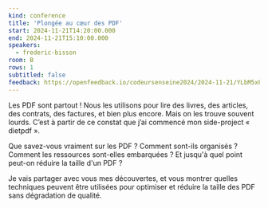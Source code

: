 ```yaml
---
kind: conference
title: 'Plongée au cœur des PDF'
start: 2024-11-21T14:20:00.000
end: 2024-11-21T15:10:00.000
speakers:
  - frederic-bisson
room: B
rows: 1
subtitled: false
feedback: https://openfeedback.io/codeursenseine2024/2024-11-21/YLbM5xPw5GC6NRu593gm
---
```


Les PDF sont partout ! Nous les utilisons pour lire des livres, des articles, des contrats, des factures, et bien plus encore. Mais on les trouve souvent lourds. C’est à partir de ce constat que j’ai commencé mon side-project « dietpdf ».

Que savez-vous vraiment sur les PDF ? Comment sont-ils organisés ? Comment les ressources sont-elles embarquées ? Et jusqu'à quel point peut-on réduire la taille d'un PDF ?

Je vais partager avec vous mes découvertes, et vous montrer quelles techniques peuvent être utilisées pour optimiser et réduire la taille des PDF sans dégradation de qualité.
